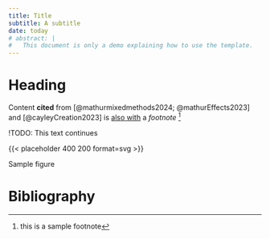 ```yaml
---
title: Title
subtitle: A subtitle
date: today
# abstract: |
#   This document is only a demo explaining how to use the template.
---
```


# Heading

[Content **cited** from [@mathurmixedmethods2024; @mathurEffects2023] and]{color=blue} [@cayleyCreation2023] is [also with]{.underline} a _footnote_ [^sample]

!TODO: This text continues

[^sample]: this is a sample footnote

::: {#fig-sample}

{{< placeholder 400 200 format=svg >}}

Sample figure

:::

# Bibliography

:::{#refs}
:::

